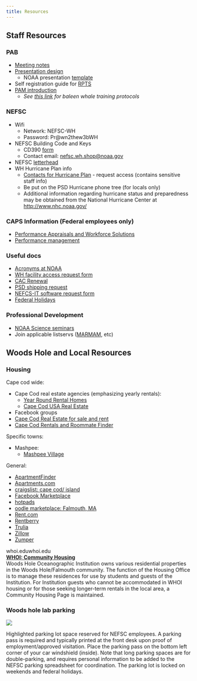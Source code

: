 ```yaml
---
title: Resources
---
```


## Staff Resources

### PAB

* [Meeting notes](https://drive.google.com/drive/folders/1Bh_-Ng5LLXUxRCGt9JP-VImOaK3A2tMk)  
* [Presentation design](https://docs.google.com/presentation/d/1pIpPgTgRAqpfgMPNzWAWybKB3R1bhJEiWfgw6tlv9Xs/edit)  
  * NOAA presentation [template](https://docs.google.com/presentation/d/1MaVcP3j4PWKGdXcK3iVNiAH8-wIYRNLd/edit?usp=sharing&ouid=116688690465000616014&rtpof=true&sd=true)  
* Self registration guide for [RPTS](https://docs.google.com/document/d/1cPRoAYOQKQuqowXA1i_44OAtUS-fw1c_/edit)
* [PAM introduction](https://drive.google.com/drive/folders/1jYgAGED2ooW2tlUiCDwRQ2YrwfYPvUZX?usp=sharing)
  * *See [this link](https://drive.google.com/drive/folders/1RCjeyheAep7viZuVY4wvJeAeB8Db3YoF) for baleen whale training protocols*

### NEFSC

* Wifi 
  * Network: NEFSC-WH  
  * Password: Pr@wn2thew3bWH  
* NEFSC Building Code and Keys  
  * CD390 [form](https://drive.google.com/file/d/1m9SY4L4v19ZFj5DKum1eYw9vDgqREWud/view?usp=drive_link)  
  * Contact email: [nefsc.wh.shop@noaa.gov](mailto:nefsc.wh.shop@noaa.gov)  
* NEFSC [letterhead](https://docs.google.com/document/d/1qsl2P275GmtQoK-YWS4lWgJqyNDP5jW4/edit?usp=drive_link&ouid=116688690465000616014&rtpof=true&sd=true)  
* WH Hurricane Plan info  
  * [Contacts for Hurricane Plan](https://docs.google.com/document/d/1-aD72xXutzpi3DjTLhPOHF438EewDlJX/edit) \- request access (contains sensitive staff info)  
  * Be put on the PSD Hurricane phone tree (for locals only)  
  * Additional information regarding hurricane status and preparedness may be obtained from the National Hurricane Center at [http://www.nhc.noaa.gov/](http://www.nhc.noaa.gov/)

### CAPS Information (Federal employees only)

* [Performance Appraisals and Workforce Solutions](https://sites.google.com/noaa.gov/inside-fisheries-hc/human-capital/performance-culture-incentive-and-honorary-awards/commerce-alternative-personnel-system-caps/performance-appraisals-and-workforce-solution-paws)  
* [Performance management](https://sites.google.com/noaa.gov/ohcs/policy-procedures/performance-management)

### Useful docs

* [Acronyms at NOAA](https://docs.google.com/spreadsheets/d/1uShi0joJFe1Ltm77Ttl6HIGzkWes2TWEmcICn4swH-E/edit?gid=0#gid=0)  
* [WH facility access request form](https://docs.google.com/spreadsheets/d/1cguE1Yw6qs-YShNxjrawlp_rGSYrhFhj9EfrKnqmtqo/edit?gid=2034022407#gid=2034022407)  
* [CAC Renewal](https://docs.google.com/document/d/1t0Pcf0PINxx5WkgV_GWGAKJB2Rd73g7-Ntz0uxEGTos/edit?tab=t.0#heading=h.anyz8w6xhgcx)   
* [PSD shipping request](https://drive.google.com/file/d/1bi7JPOymFkWRacVaw82OjATudS8ISgC2/view?usp=sharing)  
* [NEFCS-IT software request form](https://drive.google.com/file/d/1hG4Y2yKdL4ANwzlf8rnXJKLjxnwjrG7r/view?usp=sharing)  
* [Federal Holidays](https://www.opm.gov/policy-data-oversight/pay-leave/federal-holidays/#url=2021)

### Professional Development
 
* [NOAA Science seminars](https://www.star.nesdis.noaa.gov/star/NOAAScienceSeminarContributors.php)  
* Join applicable listservs ([MARMAM](https://lists.uvic.ca/mailman/listinfo/marmam), etc)

## Woods Hole and Local Resources

### Housing

Cape cod wide: 

* Cape Cod real estate agencies (emphasizing yearly rentals):  
  *   [Year Round Rental Homes](https://yearroundrentalhomes.com/)  
  *    [Cape Cod USA Real Estate](https://www.capecodusarealestate.com/)  
*  Facebook groups  
  *    [Cape Cod Real Estate for sale and rent](https://www.facebook.com/groups/610910522350459)  
  *    [Cape Cod Rentals and Roommate Finder](https://www.facebook.com/groups/1557757821142324/)

Specific towns:

* Mashpee:  
  *   [Mashpee Village](https://www.mashpeevillage.com/)

General:

*   [ApartmentFinder](https://www.apartmentfinder.com/)  
*   [Apartments.com](https://www.apartments.com/)  
*   [craigslist: cape cod/ island](https://capecod.craigslist.org/)  
*   [Facebook Marketplace](https://www.facebook.com/marketplace/category/propertyrentals)  
*   [hotpads](https://hotpads.com/)  
*   [oodle marketplace: Falmouth, MA](https://apartments.oodle.com/falmouth-ma/)  
*   [Rent.com](https://rent.com/)  
*   [Rentberry](https://rentberry.com/)  
*   [Trulia](https://www.trulia.com/)  
*   [Zillow](https://www.zillow.com/)  
*   [Zumper](https://www.zumper.com/)

whoi.eduwhoi.edu  
[**WHOI: Community Housing**](https://www.whoi.edu/housing/overview.do)  
Woods Hole Oceanographic Institution owns various residential properties in the Woods Hole/Falmouth community. The function of the Housing Office is to manage these residences for use by students and guests of the Institution. For Institution guests who cannot be accommodated in WHOI housing or for those seeking longer-term rentals in the local area, a Community Housing Page is maintained.

### Woods hole lab parking

![](/figs/Onboarding_images/parking.PNG)

Highlighted parking lot space reserved for NEFSC employees. A parking pass is required and typically printed at the front desk upon proof of employment/approved visitation. Place the parking pass on the bottom left corner of your car windshield (inside). Note that long parking spaces are for double-parking, and requires personal information to be added to the NEFSC parking spreadsheet for coordination. The parking lot is locked on weekends and federal holidays.  